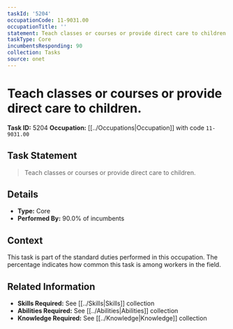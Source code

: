 ```yaml
---
taskId: '5204'
occupationCode: 11-9031.00
occupationTitle: ''
statement: Teach classes or courses or provide direct care to children.
taskType: Core
incumbentsResponding: 90
collection: Tasks
source: onet
---
```

# Teach classes or courses or provide direct care to children.

**Task ID:** 5204
**Occupation:** [[../Occupations|Occupation]] with code `11-9031.00`

## Task Statement

> Teach classes or courses or provide direct care to children.

## Details

- **Type:** Core
- **Performed By:** 90.0% of incumbents

## Context

This task is part of the standard duties performed in this occupation. The percentage indicates how common this task is among workers in the field.

## Related Information

- **Skills Required:** See [[../Skills|Skills]] collection
- **Abilities Required:** See [[../Abilities|Abilities]] collection
- **Knowledge Required:** See [[../Knowledge|Knowledge]] collection

